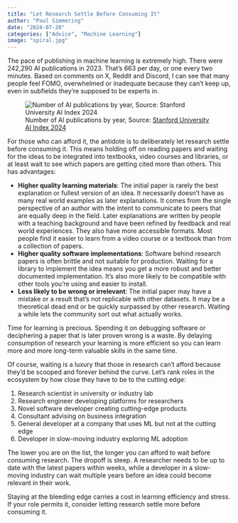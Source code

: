 ```yaml
---
title: "Let Research Settle Before Consuming It"
author: "Paul Simmering"
date: "2024-07-20"
categories: ["Advice", "Machine Learning"]
image: "spiral.jpg"
---
```


The pace of publishing in machine learning is extremely high. There were 242,290 AI publications in 2023. That's 663 per day, or one every two minutes. Based on comments on X, Reddit and Discord, I can see that many people feel FOMO, overwhelmed or inadequate because they can't keep up, even in subfields they're supposed to be experts in.

![Number of AI publications by year, Source: [Stanford University AI Index 2024](https://aiindex.stanford.edu/report/)](publications.png)

For those who can afford it, the antidote is to deliberately let research settle before consuming it. This means holding off on reading papers and waiting for the ideas to be integrated into textbooks, video courses and libraries, or at least wait to see which papers are getting cited more than others. This has advantages:

- **Higher quality learning materials**: The initial paper is rarely the best explanation or fullest version of an idea. It necessarily doesn't have as many real world examples as later explanations. It comes from the single perspective of an author with the intent to communicate to peers that are equally deep in the field. Later explanations are written by people with a teaching background and have been refined by feedback and real world experiences. They also have more accessible formats. Most people find it easier to learn from a video course or a textbook than from a collection of papers.
- **Higher quality software implementations**: Software behind research papers is often brittle and not suitable for production. Waiting for a library to implement the idea means you get a more robust and better documented implementation. It's also more likely to be compatible with other tools you're using and easier to install.
- **Less likely to be wrong or irrelevant**: The initial paper may have a mistake or a result that's not replicable with other datasets. It may be a theoretical dead end or be quickly surpassed by other research. Waiting a while lets the community sort out what actually works.

Time for learning is precious. Spending it on debugging software or deciphering a paper that is later proven wrong is a waste. By delaying consumption of research your learning is more efficient so you can learn more and more long-term valuable skills in the same time.

Of course, waiting is a luxury that those in research can't afford because they'd be scooped and forever behind the curve. Let's rank roles in the ecosystem by how close they have to be to the cutting edge:

1.	Research scientist in university or industry lab
2.	Research engineer developing platforms for researchers
3.	Novel software developer creating cutting-edge products
4.	Consultant advising on business integration
5.	General developer at a company that uses ML but not at the cutting edge
6.	Developer in slow-moving industry exploring ML adoption

The lower you are on the list, the longer you can afford to wait before consuming research. The dropoff is steep. A researcher needs to be up to date with the latest papers within weeks, while a developer in a slow-moving industry can wait multiple years before an idea could become relevant in their work.

Staying at the bleeding edge carries a cost in learning efficiency and stress. If your role permits it, consider letting research settle more before consuming it.
